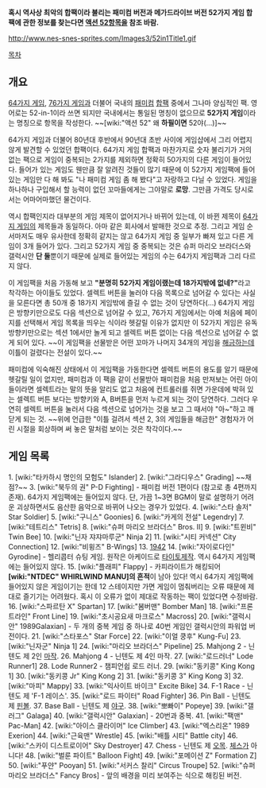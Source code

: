 '''혹시 역사상 최악의 합팩이라 불리는 패미컴 버전과 메가드라이브 버전 52가지 게임 합팩에 관한 정보를 찾는다면 [[액션 52]]항목을 참조 바람.''' 

http://www.nes-snes-sprites.com/Images3/52in1Title1.gif

[[목차]]

== 개요 ==
[[64가지 게임]], [[76가지 게임]]과 더불어 국내의 [[패미컴]] [[합팩]] 중에서 그나마 양심적인 팩. 영어로는 52-in-1이라 쓰면 되지만 국내에서는 통일된 명칭이 없으므로 '''52가지 게임'''이라는 명칭으로 항목을 작성한다. ~~[wiki:"액션 52" 왜 '''하필이면''' 52야(...)]~~

64가지 게임과 더불어 80년대 후반에서 90년대 초반 사이에 게임샵에서 그리 어렵지 않게 발견할 수 있었던 합팩이다. 64가지 게임 합팩과 마찬가지로 숫자 불리기가 거의 없는 팩으로 게임이 중복되는 2가지를 제외하면 정확히 50가지의 다른 게임이 들어있다. 들어가 있는 게임도 웬만큼 잘 알려진 것들이 많기 때문에 이 52가지 게임팩에 들어있는 게임만 다 해 봐도 "나 패미컴 게임 좀 해 봤다"고 자랑하고 다닐 수 있었다. 게임을 하나하나 구입해서 할 능력이 없던 꼬마들에게는 그야말로 '''로망'''. 그만큼 가격도 당시로서는 어마어마했던 물건이다. 

역시 합팩인지라 대부분의 게임 제목이 없어지거나 바뀌어 있는데, 이 바뀐 제목이 [[64가지 게임]]의 제목들과 동일하다. 아마 같은 회사에서 발매한 것으로 추정. 그리고 게임 순서마저도 매우 유사한데 정확히 같지는 않고 64가지 게임 중 일부가 빠져 있고 다른 게임이 3개 들어가 있다. 그리고 52가지 게임 중 중복되는 것은 슈퍼 마리오 브라더스와 갤럭시안 '''단 둘'''뿐이기 때문에 실제로 들어있는 게임의 수는 64가지 게임팩과 그리 다르지 않다. 

이 게임팩을 처음 가동해 보고 '''"분명히 52가지 게임이랬는데 18가지밖에 없네?"'''라고 착각하는 아이들도 있었다. 셀렉트 버튼을 눌러야 다음 목록으로 넘어갈 수 있다는 사실을 모른다면 총 50개 중 18가지 게임밖에 즐길 수 없는 것이 당연하다(...) 64가지 게임은 방향키만으로도 다음 섹션으로 넘어갈 수 있고, 76가지 게임에서는 아예 처음에 페이지를 선택해서 게임 목록을 띄우는 식이라 헷갈릴 이유가 없지만 이 52가지 게임은 유독 방향키만으로는 섹션 1에서만 놀게 되고 셀렉트 버튼 없이는 다음 섹션으로 넘어갈 수 없게 되어 있다. ~~이 게임팩을 선물받은 어떤 꼬마가 나머지 34개의 게임을 [[해금]]하는데 이틀이 걸렸다는 전설이 있다.~~ 

패미컴에 익숙해진 상태에서 이 게임팩을 가동한다면 셀렉트 버튼의 용도를 알기 때문에 헷갈릴 일이 없지만, 패미컴과 이 팩을 같이 선물받아 패미컴을 처음 만져보는 어린 아이들이라면 셀렉트라는 말의 뜻을 알리도 없고 처음에 컨트롤러를 쥐면 가운데에 박혀 있는 셀렉트 버튼 보다는 방향키와 A, B버튼을 먼저 누르게 되는 것이 당연하다. 그러다 우연히 셀렉트 버튼을 눌러서 다음 섹션으로 넘어가는 것을 보고 그 때서야 "아~"하고 깨닫게 되는 것. ~~위에 언급한 "이틀 걸려서 섹션 2, 3의 게임들을 해금한" 경험자가 어린 시절을 회상하며 써 놓은 말처럼 보이는 것은 착각이다.~~ 


== 게임 목록 ==
1. [wiki:"타카하시 명인의 모험도" Islander]
2. [wiki:"그라디우스" Grading] ~~채점?~~
3. [wiki:"북두의 권" P-D Fighting] - 패미컴 버전 1편이다 (참고로 총 4편까지 존재). 64가지 게임팩에는 들어있지 않다. 단, 가끔 1~3면 BGM이 말로 설명하기 어려운 괴상하면서도 음산한 음악으로 바뀌어 나오는 경우가 있었다. 
4. [wiki:"스타 솔저" Star Soldier]
5. [wiki:"구니스" Goonies]
6. [wiki:"카게의 전설" Legendry]
7. [wiki:"테트리스" Tetris]
8. [wiki:"슈퍼 마리오 브라더스" Bros. II] 
9. [wiki:"트윈비" Twin Bee]
10. [wiki:"닌자 쟈쟈마루군" Ninja 2]
11. [wiki:"시티 커넥션" City Connection]
12. [wiki:"비윙즈" B-Wings]
13. [[1942]]
14. [wiki:"자이로다인" Gyrodine] - 헬리콥터 슈팅 게임. 원작은 아케이드로 [[타이토]]제작. 역시 64가지 게임팩에는 들어있지 않다. 
15. [wiki:"플래피" Flappy] - 카피라이트가 해킹되어 '''[wiki:"NTDEC" WHIRLWIND MANU]의 흔적'''이 남아 있다! 역시 64가지 게임팩에 들어있지 않은 게임이기는 한데 12 스테이지만 가면 게임이 멈춰버리는 오류 때문에 제대로 즐기기는 어려웠다. 혹시 이 오류가 없이 제대로 작동하는 팩이 있었다면 수정바람. 
16. [wiki:"스파르탄 X" Spartan]
17. [wiki:"봄버맨" Bomber Man]
18. [wiki:"프론트라인" Front Line]
19. [wiki:"초시공요새 마크로스" Macross]
20. [wiki:"갤럭시안" 1989Galaxian] - 두 개의 중복 게임 중 하나로 40번 게임인 갤럭시안의 파워업 버전이다. 
21. [wiki:"스타포스" Star Force]
22. [wiki:"이얼 쿵후" Kung-Fu]
23. [wiki:"닌자군" Ninja 1]
24. [wiki:"마리오 브라더스" Pipeline]
25. Mahjong 2 - 닌텐도 제 2인 [[마작]].
26. Mahjong 4 - 닌텐도 제 4인 마작.
27. [wiki:"로드러너" Lode Runner1]
28. Lode Runner2 - 챔피언쉽 로드 러너.
29. [wiki:"동키콩" King Kong 1]
30. [wiki:"동키콩 Jr" King Kong 2]
31. [wiki:"동키콩 3" King Kong 3]
32. [wiki:"마피" Mappy]
33. [wiki:"익사이트 바이크" Excite Bike]
34. F-1 Race - 닌텐도 제 'F-1 레이스'.
35. [wiki:"로드 파이터" Road Fighter]
36. Pin Ball - 닌텐도 제 [[핀볼]].
37. Base Ball - 닌텐도 제 [[야구]].
38. [wiki:"뽀빠이" Popeye]
39. [wiki:"갤러그" Galaga]
40. [wiki:"갤럭시안" Galaxian] - 20번과 중복. 
41. [wiki:"팩맨" Pac-Man]
42. [wiki:"아이스 클라이머" Ice Climber]
43. [wiki:"엑스리온" 1989 Exerion]
44. [wiki:"근육맨" Wrestle]
45. [wiki:"배틀 시티" Battle city]
46. [wiki:"스카이 디스트로이어" Sky Destroyer]
47. Chess - 닌텐도 제 [[오목]]. [[체스]]가 아니다!
48. [wiki:"벌룬 파이트" Balloon Fight]
49. [wiki:"포메이션 Z" Formation Z]
50. [wiki:"푸얀" Pooyan]
51. [wiki:"서커스 찰리" Circus Troupe]
52. [wiki:"슈퍼 마리오 브라더스" Fancy Bros] - 앞의 배경을 미리 보여주는 식으로 해킹된 버전.
